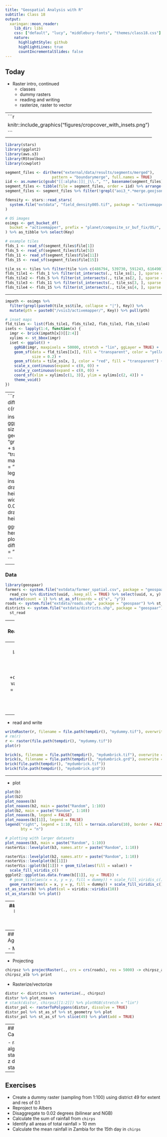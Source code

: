 ```yaml
---
title: "Geospatial Analysis with R"
subtitle: Class 18
output:
  xaringan::moon_reader:
    lib_dir: libs
    css: ["default", "lucy", "middlebury-fonts", "themes/class18.css"]
    nature:
      highlightStyle: github
      highlightLines: true
      countIncrementalSlides: false
---
```


## Today

- Raster intro, continued
  - classes
  - dummy rasters
  - reading and writing
  - rasterize, raster to vector


---
```r
knitr::include_graphics("figures/cropcover_with_insets.png")
```
---

```r
library(stars)
library(ggplot2)
library(aws.s3)
library(RStoolbox)
library(cowplot)

segment_files <- dir(here("external/data/results/segments/merged"),
                     pattern = "boundarymerge", full.names = TRUE)
iid <- as.numeric(gsub("[[:alpha:]]|_|\\.", "", basename(segment_files)))
segment_files <- tibble(file = segment_files, order = iid) %>% arrange(iid)
segment_files <- segment_files %>% filter(!grepl("aoi3_*.*merge.geojson", file))

fdensity <- stars::read_stars(
  system.file("extdata", "field_density005.tif", package = "activemapper")
)

# OS images
osimgs <- get_bucket_df(
  bucket = "activemapper", prefix = "planet/composite_sr_buf_fix/OS/", max = Inf
) %>% as_tibble %>% select(Key)

# example tiles
flds_1 <- read_sf(segment_files$file[1])
flds_5 <- read_sf(segment_files$file[5])
flds_11 <- read_sf(segment_files$file[11])
flds_15 <- read_sf(segment_files$file[15])

tile_ss <- tiles %>% filter(tile %in% c(486794, 539730, 591243, 616490))
flds_tile1 <- flds_1 %>% filter(st_intersects(., tile_ss[1, ], sparse = FALSE))
flds_tile2 <- flds_5 %>% filter(st_intersects(., tile_ss[2, ], sparse = FALSE))
flds_tile3 <- flds_11 %>% filter(st_intersects(., tile_ss[3, ], sparse = FALSE))
flds_tile4 <- flds_15 %>% filter(st_intersects(., tile_ss[4, ], sparse = FALSE))

```
---

```r
impath <- osimgs %>% 
  filter(grepl(paste0(tile_ss$tile, collapse = "|"), Key)) %>% 
  mutate(pth = paste0("/vsis3/activemapper/", Key)) %>% pull(pth)

# inset maps
fld_tiles <- list(flds_tile1, flds_tile2, flds_tile3, flds_tile4)
isets <- lapply(1:4, function(x) {
  imgr <- brick(impath[x])[[2:4]]
  xylims <- st_bbox(imgr)
  iset <- ggplot() + 
    ggRGB(imgr, maxpixels = 50000, stretch = "lin", ggLayer = TRUE) +
    geom_sf(data = fld_tiles[[x]], fill = "transparent", color = "yellow", 
            size = 0.2) + 
    geom_sf(data = tile_ss[x, ], color = "red", fill = "transparent") + 
    scale_x_continuous(expand = c(0, 0)) + 
    scale_y_continuous(expand = c(0, 0)) + 
    coord_sf(xlim = xylims[c(1, 3)], ylim = xylims[c(2, 4)]) + 
    theme_void()
})
```

---
```r
# Main map
xylims <- st_coordinates(ghana)
# twk <- diff(range(xylims[, 1])) * 0.05
maprange <-  c(range(xylims[, 1]) + c(-1.25, 1.25), 
               range(xylims[, 2]))

inset_cols <- c("red", "orange", "pink", "brown")
p <- ggplot(africa) + 
  geom_sf(fill = "gray40", color = "grey", size = 0.25) +  
  geom_stars(data = fdensity * 100) +
  geom_sf(data = aois, size = 0.1, fill = "transparent", col = "grey") +
  geom_sf(data = tile_ss, fill = "red", col = "red") +
  scale_fill_viridis_c(name = "% cover", na.value = "transparent") +
  coord_sf(xlim = maprange[1:2], ylim = maprange[3:4]) + 
  theme_void() + 
  theme(legend.position = "bottom", 
        legend.text = element_text(colour = "white"), 
        legend.title = element_text(colour = "white"))

inset_map <- ggdraw() +
  draw_plot(p) +
  draw_plot(isets[[1]], x = 0.07, y = 0.77, width = 0.2, height = 0.2) + 
  draw_plot(isets[[2]], x = 0.72, y = 0.6, width = 0.2, height = 0.2) + 
  draw_plot(isets[[3]], x = 0.04, y = 0.37, width = 0.2, height = 0.2) + 
  draw_plot(isets[[4]], x = 0.76, y = 0.25, width = 0.2, height = 0.2)

ggsave(filename = here("presentations/figures/cropcover_with_insets.png"), 
       plot = inset_map, bg = "transparent", width = diff(maprange[1:2]), 
       height = diff(maprange[3:4]), units = "in", dpi = 300)

```

---

### Data
```r
library(geospaar)
farmers <- system.file("extdata/farmer_spatial.csv", package = "geospaar") %>%
  read_csv %>% distinct(uuid, .keep_all = TRUE) %>% select(uuid, x, y) %>% 
  mutate(count = 1) %>% st_as_sf(coords = c("x", "y"))
roads <- system.file("extdata/roads.shp", package = "geospaar") %>% st_read
districts <- system.file("extdata/districts.shp", package = "geospaar") %>%
  st_read
```

---
## Reading/Writing/Manipulating rasters

- create
```r
r <- raster(extent(30, 31, -14, -13), res = 0.1, 
            crs = "+proj=longlat +datum=WGS84")
values(r) <- sample(1:10, size = ncell(r), replace = TRUE)

par(mar = c(0, 0, 0, 0))
plot(districts %>% st_geometry)
plot(r, add = TRUE)
plot(r)

s <- stack(r, log10(r))
names(s) <- c("dummy", "log10dummy")
plot(s)

b <- brick(s)
plot(b)

b2 <- lapply(1:10, function(x) {
  r <- raster(extent(30, 31, -14, -13), res = 0.1, 
              crs = "+proj=longlat +datum=WGS84")
  set.seed(x)
  values(r) <- sample(1:10, size = ncell(r), replace = TRUE)
  r
}) %>% stack %>% brick
plot(b2)
```

---
### A large brick
```r
b3 <- lapply(1:10, function(x) {
  r <- raster(extent(30, 31, -14, -13), res = 0.001, 
              crs = "+proj=longlat +datum=WGS84")
  set.seed(x)
  values(r) <- sample(1:10, size = ncell(r), replace = TRUE)
  r
}) %>% stack %>% brick
plot(b3)

```

---

- read and write

```r
writeRaster(r, filename = file.path(tempdir(), "mydummy.tif"), overwrite = TRUE)
# rm(r)
r <- raster(file.path(tempdir(), "mydummy.tif"))
plot(r)

brick(s, filename = file.path(tempdir(), "mydumbrick.tif"), overwrite = TRUE)
brick(s, filename = file.path(tempdir(), "mydumbrick.grd"), overwrite = TRUE)
brick(file.path(tempdir(), "mydumbrick.tif"))
brick(file.path(tempdir(), "mydumbrick.grd"))
```

---

- plot
```r
plot(b)
plot(b2)
plot_noaxes(b)
plot_noaxes(b2, main = paste("Random", 1:10))
plot(b2, main = paste("Random", 1:10))
plot_noaxes(b, legend = FALSE)
plot_noaxes(b[[1]], legend = FALSE)
legend("right", legend = 1:10, fill = terrain.colors(10), border = FALSE, 
       bty = "n")

# plotting with larger datasets
plot_noaxes(b3, main = paste("Random", 1:10))
rasterVis::levelplot(b3, names.attr = paste("Random", 1:10))

rasterVis::levelplot(b2, names.attr = paste("Random", 1:10))
rasterVis::levelplot(b[[1]])
rasterVis::gplot(b[[1]]) + geom_tile(aes(fill = value)) + 
  scale_fill_viridis_c()
ggplot2::ggplot(as.data.frame(b[[1]], xy = TRUE)) + 
  # geom_tile(aes(x = x, y = y, fill = dummy)) + scale_fill_viridis_c()  
  geom_raster(aes(x = x, y = y, fill = dummy)) + scale_fill_viridis_c()
st_as_stars(b) %>% plot(col = viridis::viridis(10))
st_as_stars(b) %>% plot()
```

---
## Raster to other types
```r
b[1:10]
b[1:ncell(b)]
as.matrix(b)
as.data.frame(b) %>% as_tibble()
```


---
## Pre-processing
- Aggregating/disaggregating
```r
aggregate(b, fact = 2) %>% plot
# aggregate(b, fun = min, fact = 2) %>% plot
# aggregate(b, fun = sd, fact = 2) %>% plot
disaggregate(b, fact = 2) %>% plot
disaggregate(b, fact = 2, bilinear = TRUE) %>% plot
```

- Masking
```r
data(chirps)
plot_noaxes(chirps[[1]])
chirpsz <- mask(chirps, districts)
plot_noaxes(chirpsz[[1]])
plot(st_geometry(districts), add = TRUE)
# rasterVis::levelplot(chirpsz[[1:5]])
plot_noaxes(chirpsz, nr = 3, nc = 4, maxnl = 12, mar = c(0, 0, 0, 0), 
            legend = FALSE, zlim = c(0, 50))
plot(chirpsz, nr = 3, nc = 4, maxnl = 12, mar = c(0, 0, 0, 0), 
     legend = FALSE, zlim = c(0, 50))
```

---

- Projecting
```r
chirpsz %>% projectRaster(., crs = crs(roads), res = 5000) -> chirpsz_alb
chirpsz_alb %>% print
```

- Rasterize/vectorize
```r
distsr <- districts %>% rasterize(., chirpsz)
distsr %>% plot_noaxes
# stack(distsr, chirpsz[[1:2]]) %>% plotRGB(stretch = "lin")
distsr_pol <- rasterToPolygons(distsr, dissolve = TRUE)
distsr_pol %>% st_as_sf %>% st_geometry %>% plot
distsr_pol %>% st_as_sf %>% slice(49) %>% plot(add = TRUE)
```

---
## Calculations

- raster algebra
- statistics
- z dimension stats

---
## Exercises

- Create a dummy raster (sampling from 1:100) using district 49 for extent and res of 0.1
- Reproject to Albers
- Disaggregate to 0.02 degrees (bilinear and NGB)
- Calculate the sum of rainfall from `chirps`
- Identify all areas of total rainfall > 10 mm
- Calculate the mean rainfall in Zambia for the 15th day in `chirps`



